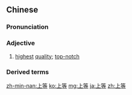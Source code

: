 ==Chinese==
{{zh-forms}}

===Pronunciation===
{{zh-pron
|m=shàngděng
|c=soeng6 dang2
|h=pfs=song-tén
|mn=qz:siōng-tńg/xm,tw:siōng-téng/zz:siāng-téng
|cat=a
}}

===Adjective===
{{zh-adj}}

# [[highest]] [[quality]]; [[top-notch]]

===Derived terms===
{{zh-der|上等兵}}

{{zh-cat|Advanced}}

[[zh-min-nan:上等]]
[[ko:上等]]
[[mg:上等]]
[[ja:上等]]
[[zh:上等]]